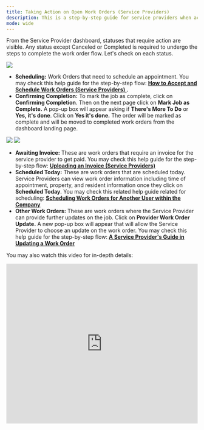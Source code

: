 ---
title: Taking Action on Open Work Orders (Service Providers)
description: This is a step-by-step guide for service providers when action is required from their open work orders.
mode: wide
---

From the Service Provider dashboard, statuses that require action are visible. Any status except Canceled or Completed is required to undergo the steps to complete the work order flow. Let's check on each status.

<Frame>
  <img src="/images/rtaImage-70.jpg"/>
</Frame>

* **Scheduling:** Work Orders that need to schedule an appointment. You may check this help guide for the step-by-step flow: [ **How to Accept and Schedule Work Orders (Service Providers)** ](/s/topic/0TO5e000000h9wpGAA/How-to-Accept-and-Schedule-Work-Orders)**.**
* **Confirming Completion:** To mark the job as complete, click on **Confirming Completion**. Then on the next page click on **Mark Job as Complete.** A pop-up box will appear asking if **There's More To Do** or **Yes, it's done**. Click on **Yes it's done.** The order will be marked as complete and will be moved to completed work orders from the dashboard landing page.

<Frame>
  <img src="/images/rtaImage-71.jpg"/>
</Frame>


<Frame>
  <img src="/images/rtaImage-72.jpg"/>
</Frame>

* **Awaiting Invoice:** These are work orders that require an invoice for the service provider to get paid. You may check this help guide for the step-by-step flow: **[Uploading an Invoice (Service Providers)](/s/topic/0TO5e000000h9wpGAA/How-to-Upload-an-Invoice)**
* **Scheduled Today:** These are work orders that are scheduled today. Service Providers can view work order information including time of appointment, property, and resident information once they click on **Scheduled Today**. You may check this related help guide related for scheduling: **[Scheduling Work Orders for Another User within the Company](/s/topic/0TO5e000000h9wpGAA/Accepting-Scheduling-Work-Order-for-Another-Service-Provider-User-Within-the-Company)**
* **Other Work Orders:** These are work orders where the Service Provider can provide further updates on the job. Click on **Provider Work Order Update.** A new pop-up box will appear that will allow the Service Provider to choose an update on the work order. You may check this help guide for the step-by-step flow: [**A Service Provider's Guide in Updating a Work Order**](/s/topic/0TO5e000000h9wpGAA/A-Service-Provider-s-Guide-in-Updating-a-Work-Order)

You may also watch this video for in-depth details:


<iframe width="100%" height="420" src="https://www.youtube.com/embed/b7by2uiABfg" title="How to move jobs forward when your action is required" frameborder="0" allow="accelerometer; autoplay; clipboard-write; encrypted-media; gyroscope; picture-in-picture; web-share" referrerpolicy="strict-origin-when-cross-origin" allowfullscreen></iframe>
